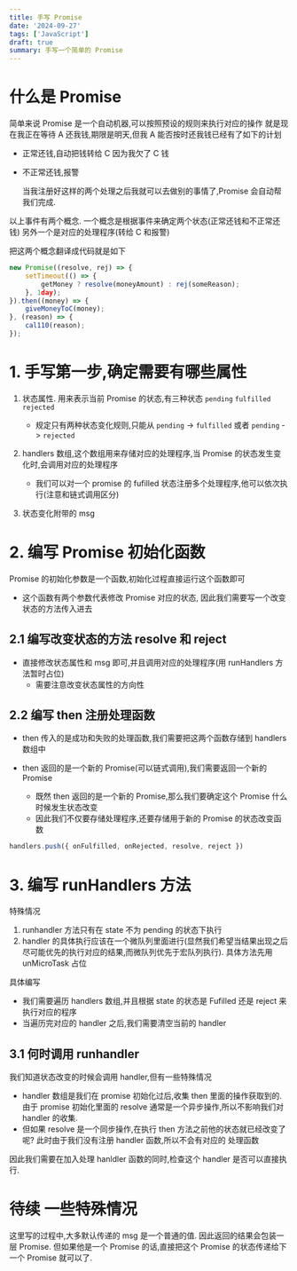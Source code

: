 ```yaml
---
title: 手写 Promise
date: '2024-09-27'
tags: ['JavaScript']
draft: true
summary: 手写一个简单的 Promise
---
```


# 什么是 Promise

简单来说 Promise 是一个自动机器,可以按照预设的规则来执行对应的操作
就是现在我正在等待 A 还我钱,期限是明天,但我 A 能否按时还我钱已经有了如下的计划

- 正常还钱,自动把钱转给 C 因为我欠了 C 钱
- 不正常还钱,报警

  当我注册好这样的两个处理之后我就可以去做别的事情了,Promise 会自动帮我们完成.

以上事件有两个概念. 一个概念是根据事件来确定两个状态(正常还钱和不正常还钱) 另外一个是对应的处理程序(转给 C 和报警)

把这两个概念翻译成代码就是如下

```js
new Promise((resolve, rej) => {
    setTimeout(() => {
        getMoney ? resolve(moneyAmount) : rej(someReason);
    }, 1day);
}).then((money) => {
    giveMoneyToC(money);
}, (reason) => {
    cal110(reason);
});
```

# 1. 手写第一步,确定需要有哪些属性

1.  状态属性. 用来表示当前 Promise 的状态,有三种状态 `pending` `fulfilled` `rejected`

    - 规定只有两种状态变化规则,只能从 `pending` -> `fulfilled` 或者 `pending` -> `rejected`

2.  handlers 数组,这个数组用来存储对应的处理程序,当 Promise 的状态发生变化时,会调用对应的处理程序

    - 我们可以对一个 promise 的 fufilled 状态注册多个处理程序,他可以依次执行(注意和链式调用区分)

3.  状态变化附带的 msg

# 2. 编写 Promise 初始化函数

Promise 的初始化参数是一个函数,初始化过程直接运行这个函数即可

- 这个函数有两个参数代表修改 Promise 对应的状态, 因此我们需要写一个改变状态的方法传入进去

## 2.1 编写改变状态的方法 resolve 和 reject

- 直接修改状态属性和 msg 即可,并且调用对应的处理程序(用 runHandlers 方法暂时占位)
  - 需要注意改变状态属性的方向性

## 2.2 编写 then 注册处理函数

- then 传入的是成功和失败的处理函数,我们需要把这两个函数存储到 handlers 数组中

- then 返回的是一个新的 Promise(可以链式调用),我们需要返回一个新的 Promise
  - 既然 then 返回的是一个新的 Promise,那么我们要确定这个 Promise 什么时候发生状态改变
  - 因此我们不仅要存储处理程序,还要存储用于新的 Promise 的状态改变函数

```js
handlers.push({ onFulfilled, onRejected, resolve, reject })
```

# 3. 编写 runHandlers 方法

特殊情况

1. runhandler 方法只有在 state 不为 pending 的状态下执行
2. handler 的具体执行应该在一个微队列里面进行(显然我们希望当结果出现之后尽可能优先的执行对应的结果,而微队列优先于宏队列执行). 具体方法先用 unMicroTask 占位

具体编写

- 我们需要遍历 handlers 数组,并且根据 state 的状态是 Fufilled 还是 reject 来执行对应的程序
- 当遍历完对应的 handler 之后,我们需要清空当前的 handler

## 3.1 何时调用 runhandler

我们知道状态改变的时候会调用 handler,但有一些特殊情况

- handler 数组是我们在 promise 初始化过后,收集 then 里面的操作获取到的. 由于 promise 初始化里面的 resolve 通常是一个异步操作,所以不影响我们对 handler 的收集.
- 但如果 resolve 是一个同步操作,在执行 then 方法之前他的状态就已经改变了呢? 此时由于我们没有注册 handler 函数,所以不会有对应的 处理函数

因此我们需要在加入处理 hanldler 函数的同时,检查这个 handler 是否可以直接执行.

# 待续 一些特殊情况

这里写的过程中,大多默认传递的 msg 是一个普通的值. 因此返回的结果会包装一层 Promise.
但如果他是一个 Promise 的话,直接把这个 Promise 的状态传递给下一个 Promise 就可以了.
